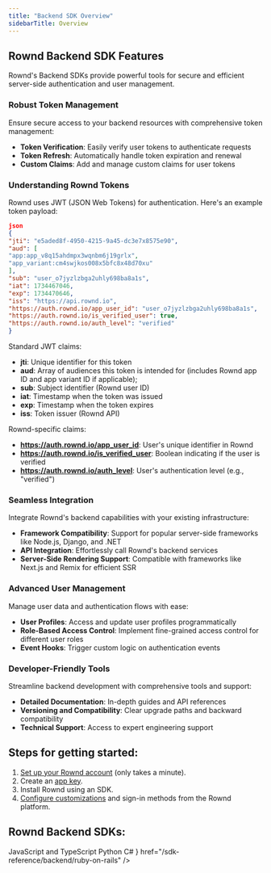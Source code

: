 ```yaml
---
title: "Backend SDK Overview"
sidebarTitle: Overview
---
```


## Rownd Backend SDK Features
Rownd's Backend SDKs provide powerful tools for secure and efficient server-side authentication and user management.

### Robust Token Management

Ensure secure access to your backend resources with comprehensive token management:
- **Token Verification**: Easily verify user tokens to authenticate requests
- **Token Refresh**: Automatically handle token expiration and renewal
- **Custom Claims**: Add and manage custom claims for user tokens

### Understanding Rownd Tokens

Rownd uses JWT (JSON Web Tokens) for authentication. Here's an example token payload:

```json
json
{
"jti": "e5aded8f-4950-4215-9a45-dc3e7x8575e90",
"aud": [
"app:app_v8q15ahdmpx3wqnbm6j19grlx",
"app_variant:cm4swjkos008x5bfc8x48d70xu"
],
"sub": "user_o7jyzlzbga2uhly698ba8a1s",
"iat": 1734467046,
"exp": 1734470646,
"iss": "https://api.rownd.io",
"https://auth.rownd.io/app_user_id": "user_o7jyzlzbga2uhly698ba8a1s",
"https://auth.rownd.io/is_verified_user": true,
"https://auth.rownd.io/auth_level": "verified"
}
```

Standard JWT claims:
- **jti**: Unique identifier for this token 
- **aud**: Array of audiences this token is intended for (includes Rownd app ID and app variant ID if applicable); 
- **sub**: Subject identifier (Rownd user ID)
- **iat**: Timestamp when the token was issued
- **exp**: Timestamp when the token expires
- **iss**: Token issuer (Rownd API)

Rownd-specific claims:
- **https://auth.rownd.io/app_user_id**: User's unique identifier in Rownd
- **https://auth.rownd.io/is_verified_user**: Boolean indicating if the user is verified
- **https://auth.rownd.io/auth_level**: User's authentication level (e.g., "verified")



### Seamless Integration

Integrate Rownd's backend capabilities with your existing infrastructure:
- **Framework Compatibility**: Support for popular server-side frameworks like Node.js, Django, and .NET
- **API Integration**: Effortlessly call Rownd's backend services
- **Server-Side Rendering Support**: Compatible with frameworks like Next.js and Remix for efficient SSR

### Advanced User Management

Manage user data and authentication flows with ease:
- **User Profiles**: Access and update user profiles programmatically
- **Role-Based Access Control**: Implement fine-grained access control for different user roles
- **Event Hooks**: Trigger custom logic on authentication events

### Developer-Friendly Tools

Streamline backend development with comprehensive tools and support:
- **Detailed Documentation**: In-depth guides and API references
- **Versioning and Compatibility**: Clear upgrade paths and backward compatibility
- **Technical Support**: Access to expert engineering support

## Steps for getting started:
1. [Set up your Rownd account](/welcome/getting-started) (only takes a minute).
2. Create an [app key](/configuration/app-credentials).
3. Install Rownd using an SDK.
4. [Configure customizations](/configuration/overview) and sign-in methods from the Rownd platform.

## Rownd Backend SDKs:

<CardGroup>
    <Card
        title="Node.js"
        icon="node"
        href="/sdk-reference/backend/nodejs"
    >
        JavaScript and TypeScript
    </Card>
    <Card
        title="Django"
        icon="python"
        href="/sdk-reference/backend/django"
    >
        Python
    </Card>
    <Card
        title=".NET"
        icon="microsoft"
        href="/sdk-reference/backend/dotnet"
    >
        C#
    </Card>
    <Card
        title="Ruby on Rails"
        icon={<svg
                className="h-6 w-6 bg-primary dark:bg-primary-light"
                style={{
                    "WebkitMaskImage": "url('/images/ruby-on-rails.svg')",
                    "WebkitMaskRepeat": "no-repeat",
                    "WebkitMaskPosition": "center center",
                }}
            />}
        href="/sdk-reference/backend/ruby-on-rails"
    />
</CardGroup>
